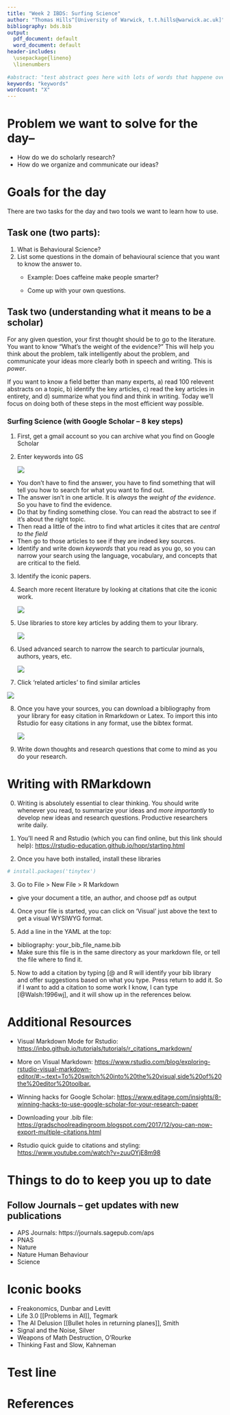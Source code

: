 ```yaml
---
title: "Week 2 IBDS: Surfing Science"
author: "Thomas Hills^[University of Warwick, t.t.hills@warwick.ac.uk]"
bibliography: bds.bib
output:
  pdf_document: default
  word_document: default
header-includes: 
  \usepackage{lineno} 
  \linenumbers
  
#abstract: "test abstract goes here with lots of words that happene over and over again and over and over again and over and over again and over and over again."
keywords: "keywords"
wordcount: "X"
---
```


# Problem we want to solve for the day--

-   How do we do scholarly research?
-   How do we organize and communicate our ideas?

# Goals for the day

There are two tasks for the day and two tools we want to learn how to use.

## Task one (two parts):

1.  What is Behavioural Science?
2.  List some questions in the domain of behavioural science that you want to know the answer to.
    -   Example: Does caffeine make people smarter?

    -   Come up with your own questions.

## Task two (understanding what it means to be a scholar)

For any given question, your first thought should be to go to the literature. You want to know "What's the weight of the evidence?" This will help you think about the problem, talk intelligently about the problem, and communicate your ideas more clearly both in speech and writing. This is *power*.

If you want to know a field better than many experts, a) read 100 relevent abstracts on a topic, b) identify the key articles, c) read the key articles in entirety, and d) summarize what you find and think in writing. Today we'll focus on doing both of these steps in the most efficient way possible.

### Surfing Science (with Google Scholar -- 8 key steps)

1.  First, get a gmail account so you can archive what you find on Google Scholar

2.  Enter keywords into GS

    ![](./images/s1.png)

-   You don't have to find the answer, you have to find something that will tell you how to search for what you want to find out.
-   The answer isn't in one article. It is *always* the *weight of the evidence*. So you have to find the evidence.
-   Do that by finding something close. You can read the abstract to see if it's about the right topic.
-   Then read a little of the intro to find what articles it cites that are *central to the field*
-   Then go to those articles to see if they are indeed key sources.
-   Identify and write down *keywords* that you read as you go, so you can narrow your search using the language, vocabulary, and concepts that are critical to the field.

3.  Identify the iconic papers.

4.  Search more recent literature by looking at citations that cite the iconic work.

    ![](images/Screenshot%202022-10-05%20at%2012.39.56.png)

5.  Use libraries to store key articles by adding them to your library.

    ![](images/Screenshot%202022-10-05%20at%2012.41.52.png)

6.  Used advanced search to narrow the search to particular journals, authors, years, etc.

    ![](images/Screenshot%202022-10-05%20at%2012.44.35.png)

7.  Click 'related articles' to find similar articles

![](images/Screenshot%202022-10-05%20at%2012.45.06.png)

8.  Once you have your sources, you can download a bibliography from your library for easy citation in Rmarkdown or Latex. To import this into Rstudio for easy citations in any format, use the bibtex format.

    ![](images/Screenshot%202022-10-05%20at%2012.42.24.png)

9. Write down thoughts and research questions that come to mind as you do your research.

# Writing with RMarkdown

0. Writing is absolutely essential to clear thinking.  You should write whenever you read, to summarize your ideas and *more importantly* to develop new ideas and research questions. Productive researchers write daily. 

1.  You'll need R and Rstudio (which you can find online, but this link should help): <https://rstudio-education.github.io/hopr/starting.html>

2.  Once you have both installed, install these libraries

```r
# install.packages('tinytex')
```

3.  Go to File \> New File \> R Markdown

-   give your document a title, an author, and choose pdf as output

4.  Once your file is started, you can click on 'Visual' just above the text to get a visual WYSIWYG format.

5.  Add a line in the YAML at the top:\

-   bibliography: your_bib_file_name.bib
-   Make sure this file is in the same directory as your markdown file, or tell the file where to find it.

5.  Now to add a citation by typing [@ and R will identify your bib library and offer suggestions based on what you type. Press return to add it. So if I want to add a citation to some work I know, I can type [@Walsh:1996wj], and it will show up in the references below.

# Additional Resources

-   Visual Markdown Mode for Rstudio: <https://inbo.github.io/tutorials/tutorials/r_citations_markdown/>

-   More on Visual Markdown: <https://www.rstudio.com/blog/exploring-rstudio-visual-markdown-editor/#:~:text=To%20switch%20into%20the%20visual,side%20of%20the%20editor%20toolbar.>

-   Winning hacks for Google Scholar: <https://www.editage.com/insights/8-winning-hacks-to-use-google-scholar-for-your-research-paper>

-   Downloading your .bib file: <https://gradschoolreadingroom.blogspot.com/2017/12/you-can-now-export-multiple-citations.html>

-   Rstudio quick guide to citations and styling: <https://www.youtube.com/watch?v=zuuOYjE8m98>

# Things to do to keep you up to date

## Follow Journals -- get updates with new publications
- APS Journals: https://journals.sagepub.com/aps
- PNAS
- Nature
- Nature Human Behaviour
- Science

# Iconic books

- Freakonomics, Dunbar and Levitt
- Life 3.0 [[Problems in AI]], Tegmark
- The AI Delusion [[Bullet holes in returning planes]], Smith
- Signal and the Noise, Silver
- Weapons of Math Destruction, O'Rourke
- Thinking Fast and Slow, Kahneman

# Test line

# References
